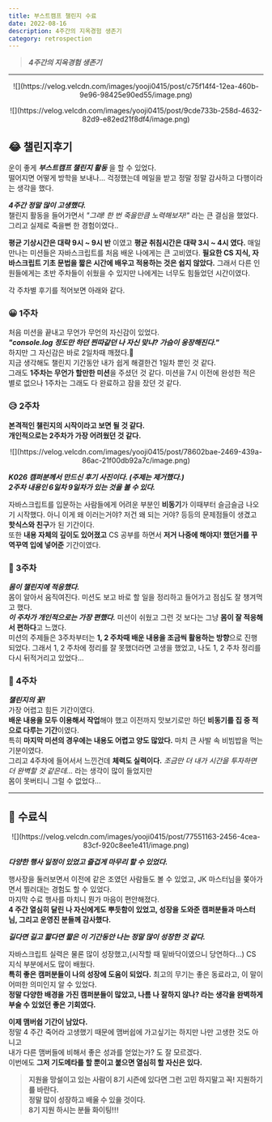 ```yaml
---
title: 부스트캠프 챌린지 수료
date: 2022-08-16
description: 4주간의 지옥경험 생존기
category: retrospection
---
```


> _**4주간의 지옥경험 생존기**_

---

<p align="center">
  ![](https://velog.velcdn.com/images/yooji0415/post/c75f14f4-12ea-460b-9e96-98425e90ed55/image.png)
</p>
<p align="center">
  ![](https://velog.velcdn.com/images/yooji0415/post/9cde733b-258d-4632-82d9-e82ed21f8df4/image.png)
</p>

## 😂 챌린지후기

운이 좋게 _**부스트캠프 챌린지 활동**_ 을 할 수 있었다.<br/>
떨어지면 어떻게 방학을 보내나... 걱정했는데 메일을 받고 정말 정말 감사하고 다행이라는 생각을 했다.

_**4주간 정말 많이 고생했다.**_<br/>
챌린지 활동을 들어가면서 _"그래! 한 번 죽을만큼 노력해보자!"_ 라는 큰 결심을 했었다. 그리고 실제로 죽을뻔 한 경험이였다..

**평균 기상시간은 대략 9시 ~ 9시 반** 이였고 **평균 취침시간은 대략 3시 ~ 4시 였다.** 매일 만나는 미션들은 자바스크립트를 처음 배운 나에게는 큰 고비였다. **필요한 CS 지식, 자바스크립트 기초 문법을 짧은 시간에 배우고 적용하는 것은 쉽지 않았다.** 그래서 다른 인원들에게는 초반 주차들이 쉬웠을 수 있지만 나에게는 너무도 힘들었던 시간이였다.

각 주차별 후기를 적어보면 아래와 같다.

### 😀 1주차

처음 미션을 끝내고 무언가 무언의 자신감이 있었다.<br/>
**_"console.log 정도만 하던 찐따같던 나 자신 맞냐? 가슴이 웅장해진다."_**<br/>
하지만 그 자신감은 바로 2일차때 깨졌다.🥲<br/>
지금 생각해도 챌린지 기간동안 내가 쉽게 해결한건 1일차 뿐인 것 같다.<br/>
그래도 **1주차는 무언가 할만한 미션**을 주셨던 것 같다. 미션을 7시 이전에 완성한 적은 별로 없으나 1주차는 그래도 다 완료하고 잠을 잤던 것 같다.

### 😥 2주차

**본격적인 챌린지의 시작이라고 보면 될 것 같다. <br />개인적으로는 2주차가 가장 어려웠던 것 같다.**

<p align="center">
  ![](https://velog.velcdn.com/images/yooji0415/post/78602bae-2469-439a-86ac-21f00db92a7c/image.png)
</p>

**_K026 캠퍼분께서 만드신 후기 사진이다. (주제는 제거했다.)<br/>
2주차 내용인 6일차 9일차가 있는 것을 볼 수 있다._**

자바스크립트를 입문하는 사람들에게 어려운 부분인 **비동기**가 이때부터 슬금슬금 나오기 시작했다. 아니 이게 왜 이러는거야? 저건 왜 되는 거야? 등등의 문제점들이 생겼고 **핫식스와 친구**가 된 기간이다.<br/>
또한 **내용 자체의 깊이도 있어졌고** CS 공부를 하면서 **저거 나중에 해야지! 했던거를 꾸역꾸역 입에 넣어준** 기간이였다.

### 🙂 3주차

_**몸이 챌린지에 적응했다.**_<br/>
몸이 알아서 움직여진다. 미션도 보고 바로 할 일을 정리하고 들어가고 점심도 잘 챙겨먹고 했다.<br/>
**_이 주차가 개인적으로는 가장 편했다._** 미션이 쉬웠고 그런 것 보다는 그냥 **몸이 잘 적응해서 편하다**고 느꼈다.<br/>
미션의 주제들은 3주차부터는 **1, 2 주차때 배운 내용을 조금씩 활용하는 방향**으로 진행되었다. 그래서 1, 2 주차에 정리를 잘 못했더라면 고생을 했었고, 나도 1, 2 주차 정리를 다시 뒤적거리고 있었다...

### 🤯 4주차

_**챌린지의 꽃!**_<br/>
가장 어렵고 힘든 기간이였다.<br/>
**배운 내용을 모두 이용해서 작업**해야 했고 이전까지 맛보기로만 하던 **비동기를 집 중 적으로 다루는 기간**이였다.<br/>
특히 **마지막 미션의 경우에는 내용도 어렵고 양도 많았다.** 마치 큰 사발 속 비빔밥을 먹는 기분이였다.<br/>
그리고 4주차에 들어서서 느낀건데 **체력도 실력이다.** _조금만 더 내가 시간을 투자하면 더 완벽할 것 같은데..._ 라는 생각이 많이 들었지만<br/>
몸이 못버티니 그럴 수 없었다...

---

## 🥳 수료식

<p align="center">
  ![](https://velog.velcdn.com/images/yooji0415/post/77551163-2456-4cea-83cf-920c8ee1e411/image.png)
</p>

_**다양한 행사 일정이 있었고 즐겁게 마무리 할 수 있었다.**_

행사장을 둘러보면서 이전에 같은 조였던 사람들도 볼 수 있었고, JK 마스터님을 쫒아가면서 찔러대는 경험도 할 수 있었다.<br/>
마지막 수료 행사를 마치니 뭔가 마음이 편안해졌다.<br/>
**4 주간 열심히 달린 나 자신에게도 뿌듯함이 있었고, 성장을 도와준 캠퍼분들과 마스터님, 그리고 운영진 분들께 감사했다.**

**_길다면 길고 짧다면 짧은 이 기간동안 나는 정말 많이 성장한 것 같다._**

자바스크립트 실력은 물론 많이 성장했고,(시작할 때 밑바닥이였으니 당연하다...) CS 지식 부분에서도 많이 배웠다.<br/>
**특히 좋은 캠퍼분들이 나의 성장에 도움이 되었다.** 최고의 무기는 좋은 동료라고, 이 말이 어떠한 의미인지 알 수 있었다.<br/>
**정말 다양한 배경을 가진 캠퍼분들이 많았고, 나름 나 잘하지 않나? 라는 생각을 완벽하게 부술 수 있었던 좋은 기회였다.**

**이제 맴버쉽 기간이 남았다.**<br/>
정말 4 주간 죽어라 고생했기 때문에 맴버쉽에 가고싶기는 하지만 나만 고생한 것도 아니고<br/>
내가 다른 맴버들에 비해서 좋은 성과를 얻었는가? 도 잘 모르겠다.<br/>
이번에도 **그저 기도메타를 할 뿐이고 붙으면 열심히 할 자신은 있다.**

> **지원을 망설이고 있는 사람이 8기 시즌에 있다면 그런 고민 하지말고 꼭! 지원하기를 바란다.<br/>
> 정말 많이 성장하고 배울 수 있을 것이다.<br/>
> 8기 지원 하시는 분들 화이팅!!!**
